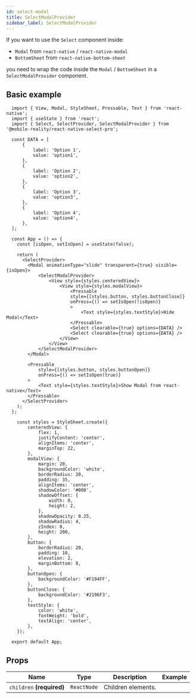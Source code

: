 ```yaml
---
id: select-modal
title: SelectModalProvider
sidebar_label: SelectModalProvider
---
```


If you want to use the `Select` component inside:

-   `Modal` from `react-native` / `react-native-modal`
-   `BottomSheet` from `react-native-bottom-sheet`

you need to wrap the code inside the `Modal` / `BottomSheet` in a `SelectModalProvider` component.

## Basic example

```SnackPlayer name=SelectModal&dependencies=@mobile-reality/react-native-select-pro@2.0.0
  import { View, Modal, StyleSheet, Pressable, Text } from 'react-native';
  import { useState } from 'react';
  import { Select, SelectProvider, SelectModalProvider } from '@mobile-reality/react-native-select-pro';

  const DATA = [
      {
          label: 'Option 1',
          value: 'option1',
      },
      {
          label: 'Option 2',
          value: 'option2',
      },
      {
          label: 'Option 3',
          value: 'option3',
      },
      {
          label: 'Option 4',
          value: 'option4',
      },
  ];

  const App = () => {
    const [isOpen, setIsOpen] = useState(false);

    return (
      <SelectProvider>
        <Modal animationType="slide" transparent={true} visible={isOpen}>
            <SelectModalProvider>
                <View style={styles.centeredView}>
                    <View style={styles.modalView}>
                        <Pressable
                        style={[styles.button, styles.buttonClose]}
                        onPress={() => setIsOpen(!isOpen)}
                        >
                            <Text style={styles.textStyle}>Hide Modal</Text>
                        </Pressable>
                        <Select clearable={true} options={DATA} />
                        <Select clearable={true} options={DATA} />
                    </View>
                </View>
            </SelectModalProvider>
        </Modal>

        <Pressable
            style={[styles.button, styles.buttonOpen]}
            onPress={() => setIsOpen(true)}
        >
            <Text style={styles.textStyle}>Show Modal from react-native</Text>
        </Pressable>
      </SelectProvider>
    );
  };

    const styles = StyleSheet.create({
        centeredView: {
            flex: 1,
            justifyContent: 'center',
            alignItems: 'center',
            marginTop: 22,
        },
        modalView: {
            margin: 20,
            backgroundColor: 'white',
            borderRadius: 20,
            padding: 35,
            alignItems: 'center',
            shadowColor: '#000',
            shadowOffset: {
                width: 0,
                height: 2,
            },
            shadowOpacity: 0.25,
            shadowRadius: 4,
            zIndex: 0,
            height: 200,
        },
        button: {
            borderRadius: 20,
            padding: 10,
            elevation: 2,
            marginBottom: 8,
        },
        buttonOpen: {
            backgroundColor: '#F194FF',
        },
        buttonClose: {
            backgroundColor: '#2196F3',
        },
        textStyle: {
            color: 'white',
            fontWeight: 'bold',
            textAlign: 'center',
        },
    });

  export default App;
```

## Props

<div className='table-size'>

| Name                      | Type        | Description        | Example |
| ------------------------- | ----------- | ------------------ | ------- |
| `children` **(required)** | `ReactNode` | Children elements. |         |

</div>
